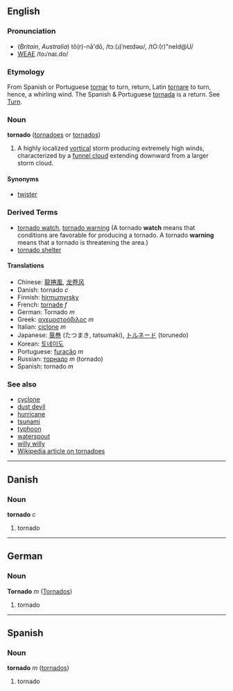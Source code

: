 ==English==
===Pronunciation===
*(''Britain'', ''Australia'') tô(r)-nā'dō, /tɔː(ɹ)ˈneɪdəʊ/, /tO:(r)"neId@U/
*[[WEAE]] /toɹˈnaɪ.do/

===Etymology===
From Spanish or Portuguese [[tornar]] to turn, return, Latin [[tornare]] to turn, hence, a whirling  wind. The Spanish & Portuguese [[tornada]] is a return.  See [[Turn]].

===Noun===
'''tornado''' ([[tornadoes]] or [[tornados]])
# A highly localized [[vortical]] storm producing extremely high winds, characterized by a [[funnel cloud]] extending downward from a larger storm cloud.

====Synonyms====
* [[twister]]

===Derived Terms===
* [[tornado watch]], [[tornado warning]] (A tornado '''watch''' means that conditions are favorable for producing a tornado.  A tornado '''warning''' means that a tornado is threatening the area.)
* [[tornado shelter]]

====Translations====
*Chinese: [[龍捲風]], [[龙卷风]]
*Danish: tornado ''c''
*Finnish: [[hirmumyrsky]]
*French: [[tornade]] ''f''
*German: Tornado ''m''
*Greek: [[ανεμοστρόβιλος]] ''m''
*Italian: [[ciclone]] ''m''
*Japanese: [[竜巻]] (たつまき, tatsumaki), [[トルネード]] (torunedo)
*Korean: [[토네이도]]
*Portuguese: [[furacão]] ''m''
*Russian: [[торнадо]] ''m'' (tornado)
*Spanish: tornado ''m''

===See also===
*[[cyclone]]
*[[dust devil]]
*[[hurricane]]
*[[tsunami]]
*[[typhoon]]
*[[waterspout]]
*[[willy willy]]
*[[w:en:tornado|Wikipedia article on tornadoes]]

----

==Danish==
===Noun===
'''tornado''' ''c''

# tornado

----

==German==
===Noun===
'''Tornado''' ''m'' ([[Tornados]])

# tornado

----

==Spanish==
===Noun===
'''tornado''' ''m'' ([[tornados]])

# tornado